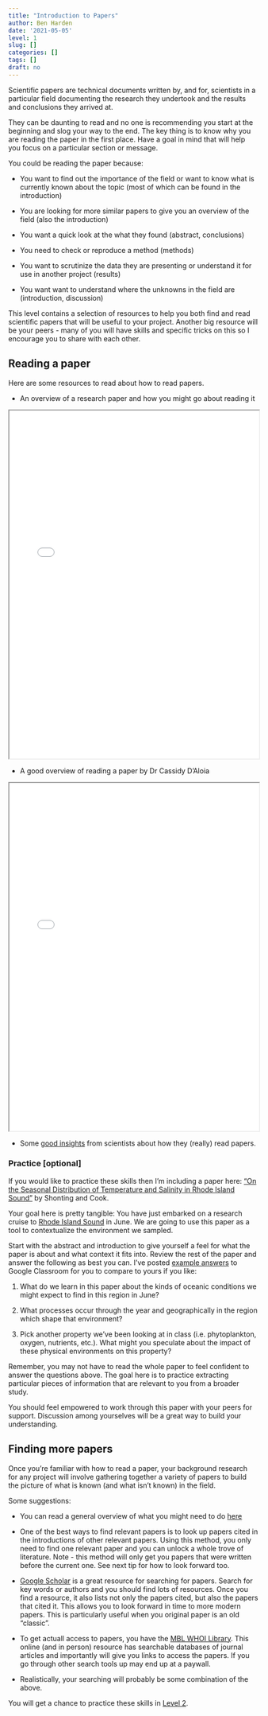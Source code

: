```yaml
---
title: "Introduction to Papers"
author: Ben Harden
date: '2021-05-05'
level: 1
slug: []
categories: []
tags: []
draft: no
---
```


Scientific papers are technical documents written by, and for, scientists in a particular field documenting the research they undertook and the results and conclusions they arrived at.

They can be daunting to read and no one is recommending you start at the beginning and slog your way to the end. The key thing is to know why you are reading the paper in the first place. Have a goal in mind that will help you focus on a particular section or message.

You could be reading the paper because:

- You want to find out the importance of the field or want to know what is currently known about the topic (most of which can be found in the introduction)

- You are looking for more similar papers to give you an overview of the field (also the introduction)

- You want a quick look at the what they found (abstract, conclusions)

- You need to check or reproduce a method (methods)

- You want to scrutinize the data they are presenting or understand it for use in another project (results)

- You want want to understand where the unknowns in the field are (introduction, discussion)

This level contains a selection of resources to help you both find and read scientific papers that will be useful to your project. Another big resource will be your peers - many of you will have skills and specific tricks on this so I encourage you to share with each other. 

## Reading a paper

Here are some resources to read about how to read papers.

* An overview of a research paper and how you might go about reading it

 <iframe src="intro_to_papers.pdf" width="100%" height="700"></iframe>
 
* A good overview of reading a paper by Dr Cassidy D'Aloia
 
<iframe src="paper_guide.pdf" width="100%" height="700"></iframe>
  
* Some [good insights](https://www.sciencemag.org/careers/2016/03/how-seriously-read-scientific-paper) from scientists about how they (really) read papers.

### Practice [optional]

If you would like to practice these skills then I'm including a paper here: ["On the Seasonal Distribution of Temperature and Salinity in Rhode Island Sound"](Shonting_et_al-1970-Limnology_and_Oceanography.pdf) by Shonting and Cook.

Your goal here is pretty tangible: You have just embarked on a research cruise to [Rhode Island Sound](https://en.wikipedia.org/wiki/Rhode_Island_Sound) in June. We are going to use this paper as a tool to contextualize the environment we sampled.

Start with the abstract and introduction to give yourself a feel for what the paper is about and what context it fits into. Review the rest of the paper and answer the following as best you can. I've posted [example answers](https://classroom.google.com/c/NDg3ODE3MzU4NzEw/m/NTMyNzIwNTAwMzY0/details) to Google Classroom for you to compare to yours if you like:

1. What do we learn in this paper about the kinds of oceanic conditions we might expect to find in this region in June?

2. What processes occur through the year and geographically in the region which shape that environment?

3. Pick another property we've been looking at in class (i.e. phytoplankton, oxygen, nutrients, etc.). What might you speculate about the impact of these physical environments on this property?

Remember, you may not have to read the whole paper to feel confident to answer the questions above. The goal here is to practice extracting particular pieces of information that are relevant to you from a broader study.

You should feel empowered to work through this paper with your peers for support. Discussion among yourselves will be a great way to build your understanding.


## Finding more papers

Once you're familiar with how to read a paper, your background research for any project will involve gathering together a variety of papers to build the picture of what is known (and what isn't known) in the field.

Some suggestions:

* You can read a general overview of what you might need to do [here](https://www.thoughtco.com/journal-articles-1857182)

* One of the best ways to find relevant papers is to look up papers cited in the introductions of other relevant papers. Using this method, you only need to find one relevant paper and you can unlock a whole trove of literature. Note - this method will only get you papers that were written before the current one. See next tip for how to look forward too.

* [Google Scholar](https://scholar.google.com/) is a great resource for searching for papers. Search for key words or authors and you should find lots of resources. Once you find a resource, it also lists not only the papers cited, but also the papers that cited it. This allows you to look forward in time to more modern papers. This is particularly useful when you original paper is an old "classic".

* To get actuall access to papers, you have the [MBL WHOI Library](https://mblwhoilibrary.org/). This online (and in person) resource has searchable databases of journal articles and importantly will give you links to access the papers. If you go through other search tools up may end up at a paywall. 

* Realistically, your searching will probably be some combination of the above.

You will get a chance to practice these skills in [Level 2](../level-2).

